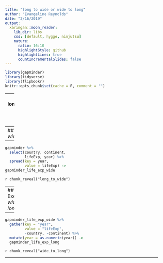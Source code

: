 ```yaml
---
title: "long to wide or wide to long"
author: "Evangeline Reynolds"
date: "2/16/2019"
output:
  xaringan::moon_reader:
    lib_dir: libs
    css: [default, hygge, ninjutsu]
    nature:
      ratio: 16:10
      highlightStyle: github
      highlightLines: true
      countIncrementalSlides: false
---
```



```r
library(gapminder)
library(tidyverse)
library(flipbookr)
knitr::opts_chunk$set(cache = F, comment = "")
```

---
name: longtowideandback
## Exercise: *spread data, gather data*

Sometimes, we need to transform the shape of our data.  The wide form of data is an efficient way to store data - especially time-series data.  However, we often need data in a long for for data analysis, so shape transformations are important.  



---
## Exercise: *long to wide*

---

```r
gapminder %>% 
  select(country, continent, 
         lifeExp, year) %>% 
  spread(key = year, 
         value = lifeExp) ->
gapminder_life_exp_wide 
```


`r chunk_reveal("long_to_wide")`

---
## Exercise: *wide to long*

---


```r
gapminder_life_exp_wide %>% 
  gather(key = "year", 
         value = "lifeExp",
         -country, -continent) %>% 
  mutate(year = as.numeric(year)) ->
  gapminder_life_exp_long 
```


`r chunk_reveal("wide_to_long")`

---
